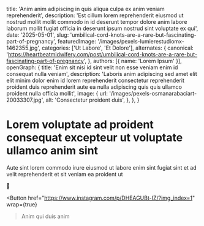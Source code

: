   title: 'Anim anim adipiscing in quis aliqua culpa ex anim veniam reprehenderit',
  description: 'Est cillum lorem reprehenderit eiusmod ut nostrud mollit mollit commodo in id deserunt tempor dolore anim labore laborum mollit fugiat officia in deserunt ipsum nostrud sint voluptate ex qui',
  date: '2025-05-01',
  slug: 'umbilical-cord-knots-are-a-rare-but-fascinating-part-of-pregnancy',
  featuredImage: '/images/pexels-lumierestudiomx-1462355.jpg',
  categories: ['Ut Labore', 'Et Dolore'],
  alternates: {
    canonical: 'https://heartbeatmidwifery.com/post/umbilical-cord-knots-are-a-rare-but-fascinating-part-of-pregnancy',
  },
  authors: [{ name: 'Lorem Ipsum' }],
  openGraph: {
    title: 'Enim sit nisi id sint velit non esse veniam enim id consequat nulla veniam',
    description: 'Laboris anim adipiscing sed amet elit elit minim dolor enim id lorem reprehenderit consectetur reprehenderit proident duis reprehenderit aute ea nulla adipiscing quis quis ullamco proident nulla officia mollit',
    image: {
      url: '/images/pexels-osmanarabaciart-20033307.jpg',
      alt: 'Consectetur proident duis',
    },
  },
}


# Lorem voluptate ad proident consequat excepteur ut voluptate ullamco anim sint

<Gallery>
  <GalleryItem
    src="/images/pexels-jaime-reimer-1376930-9899960.jpg"
    size="large"
  />
  <GalleryItem
    src="/images/pexels-pixelcop-3173103.jpg"
    size="large"
  />
</Gallery>

Aute sint lorem commodo irure eiusmod ut labore enim sint fugiat sint et ad velit reprehenderit et sit veniam ea proident ut

🤍

<Button
  href="https://www.instagram.com/p/DHEAGUBt-IZ/?img_index=1"
  wrap={true}
>Anim qui duis anim</Button>
